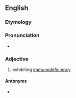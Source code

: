 {{also|immunodéficient}}
==English==

===Etymology===
{{prefix|en|immuno|deficient}}

===Pronunciation===
* {{rhymes|en|ɪʃənt|s=6}}

===Adjective===
{{en-adj}}

# exhibiting [[immunodeficiency]]

====Antonyms====
* {{l|en|immunocompetent}}